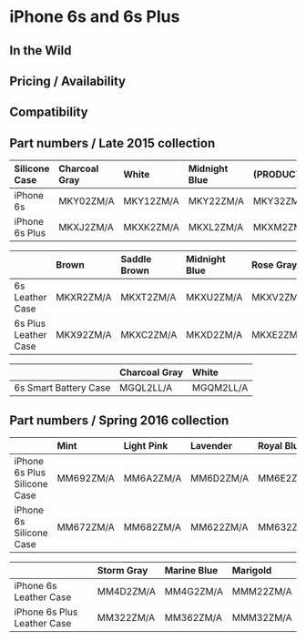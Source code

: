 # iPhone 6s and 6s Plus

## In the Wild

## Pricing / Availability

## Compatibility

## Part numbers / Late 2015 collection

| Silicone Case  | Charcoal Gray | White     | Midnight Blue | (PRODUCT)RED | Stone     | Blue      | Orange    | Pink      | Lavender  | Turquoise | Antique White |
|:---------------|:--------------|:----------|:--------------|:-------------|:----------|:----------|:----------|:----------|:----------|:----------|:--------------|
| iPhone 6s      | MKY02ZM/A     | MKY12ZM/A | MKY22ZM/A     | MKY32ZM/A    | MKY42ZM/A | MKY52ZM/A | MKY62ZM/A | MLCU2ZM/A | MLCV2ZM/A | MLCW2ZM/A | MLCX2ZM/A     |
| iPhone 6s Plus | MKXJ2ZM/A     | MKXK2ZM/A | MKXL2ZM/A     | MKXM2ZM/A    | MKXN2ZM/A | MKXP2ZM/A | MKXQ2ZM/A | MLCY2ZM/A | MLD02ZM/A | MLD12ZM/A | MLD22ZM/A     |

|                      | Brown     | Saddle Brown | Midnight Blue | Rose Gray | Black     | (PRODUCT)RED |
|:---------------------|:----------|:-------------|:--------------|:----------|:----------|:-------------|
| 6s Leather Case      | MKXR2ZM/A | MKXT2ZM/A    | MKXU2ZM/A     | MKXV2ZM/A | MKXW2ZM/A | MKXX2ZM/A    |
| 6s Plus Leather Case | MKX92ZM/A | MKXC2ZM/A    | MKXD2ZM/A     | MKXE2ZM/A | MKXF2ZM/A | MKXG2ZM/A    |

|                       | Charcoal Gray | White     |
|:----------------------|:--------------|:----------|
| 6s Smart Battery Case | MGQL2LL/A     | MGQM2LL/A |

## Part numbers / Spring 2016 collection

|                              | Mint      | Light Pink | Lavender  | Royal Blue | Apricot   | Yellow    |
|:-----------------------------|:----------|:-----------|:----------|:-----------|:----------|:----------|
| iPhone 6s Plus Silicone Case | MM692ZM/A | MM6A2ZM/A  | MM6D2ZM/A | MM6E2ZM/A  | MM6F2ZM/A | MM6H2ZM/A |
| iPhone 6s Silicone Case      | MM672ZM/A | MM682ZM/A  | MM622ZM/A | MM632ZM/A  | MM642ZM/A | MM662ZM/A |

|                             | Storm Gray | Marine Blue | Marigold  |
|:----------------------------|:-----------|:------------|:----------|
| iPhone 6s Leather Case      | MM4D2ZM/A  | MM4G2ZM/A   | MMM22ZM/A |
| iPhone 6s Plus Leather Case | MM322ZM/A  | MM362ZM/A   | MMM32ZM/A |



